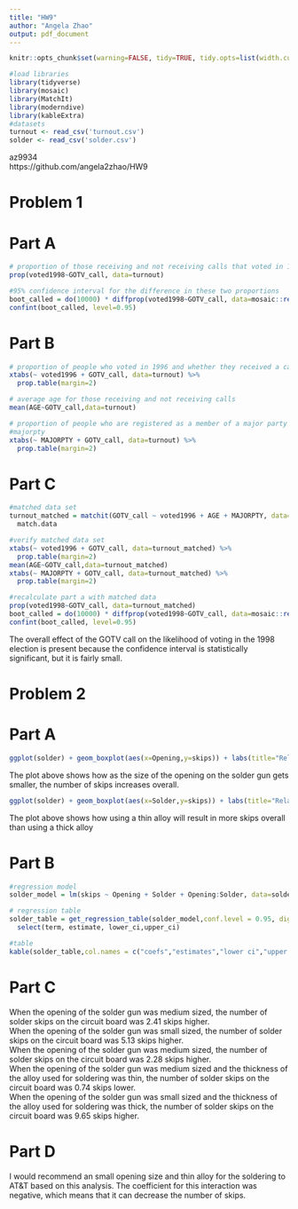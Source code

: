 ```yaml
---
title: "HW9"
author: "Angela Zhao"
output: pdf_document
---
```


```r
knitr::opts_chunk$set(warning=FALSE, tidy=TRUE, tidy.opts=list(width.cutoff=60))
```

```r
#load libraries
library(tidyverse)
library(mosaic)
library(MatchIt)
library(moderndive)
library(kableExtra)
#datasets
turnout <- read_csv('turnout.csv')
solder <- read_csv('solder.csv')
```

az9934  
https://github.com/angela2zhao/HW9


# **Problem 1**

# Part A
```r
# proportion of those receiving and not receiving calls that voted in 1998
prop(voted1998~GOTV_call, data=turnout)

#95% confidence interval for the difference in these two proportions
boot_called = do(10000) * diffprop(voted1998~GOTV_call, data=mosaic::resample(turnout))
confint(boot_called, level=0.95)
```

# Part B
```r
# proportion of people who voted in 1996 and whether they received a call
xtabs(~ voted1996 + GOTV_call, data=turnout) %>%
  prop.table(margin=2)

# average age for those receiving and not receiving calls
mean(AGE~GOTV_call,data=turnout)

# proportion of people who are registered as a member of a major party and whether they received a call 
#majorpty
xtabs(~ MAJORPTY + GOTV_call, data=turnout) %>%
  prop.table(margin=2)
```

# Part C
```r
#matched data set
turnout_matched = matchit(GOTV_call ~ voted1996 + AGE + MAJORPTY, data=turnout, ratio=5) %>%
  match.data

#verify matched data set
xtabs(~ voted1996 + GOTV_call, data=turnout_matched) %>%
  prop.table(margin=2)
mean(AGE~GOTV_call,data=turnout_matched)
xtabs(~ MAJORPTY + GOTV_call, data=turnout_matched) %>%
  prop.table(margin=2)
```

\newpage
```r
#recalculate part a with matched data
prop(voted1998~GOTV_call, data=turnout_matched)
boot_called = do(10000) * diffprop(voted1998~GOTV_call, data=mosaic::resample(turnout_matched))
confint(boot_called, level=0.95)
```

The overall effect of the GOTV call on the likelihood of voting in the 1998 election is present because the confidence interval is statistically significant, but it is fairly small. 


# **Problem 2**

# Part A
```r
ggplot(solder) + geom_boxplot(aes(x=Opening,y=skips)) + labs(title="Relationship Between Opening Size and Skips",x="Opening Size")
```
The plot above shows how as the size of the opening on the solder gun gets smaller, the number of skips increases overall. 

```r
ggplot(solder) + geom_boxplot(aes(x=Solder,y=skips)) + labs(title="Relationship Between Solder Thickness and Skips",x="Solder Thickness")
```
The plot above shows how using a thin alloy will result in more skips overall than using a thick alloy

# Part B
```r
#regression model
solder_model = lm(skips ~ Opening + Solder + Opening:Solder, data=solder)

# regression table
solder_table = get_regression_table(solder_model,conf.level = 0.95, digits=2) %>%
  select(term, estimate, lower_ci,upper_ci)

#table
kable(solder_table,col.names = c("coefs","estimates","lower ci","upper ci"))
```

\newpage

# Part C
When the opening of the solder gun was medium sized, the number of solder skips on the circuit board was 2.41 skips higher.  
When the opening of the solder gun was small sized, the number of solder skips on the circuit board was 5.13 skips higher.  
When the opening of the solder gun was medium sized, the number of solder skips on the circuit board was 2.28 skips higher.  
When the opening of the solder gun was medium sized and the thickness of the alloy used for soldering was thin, the number of solder skips on the circuit board was 0.74 skips lower.    
When the opening of the solder gun was small sized and the thickness of the alloy used for soldering was thick, the number of solder skips on the circuit board was 9.65 skips higher.  

# Part D
I would recommend an small opening size and thin alloy for the soldering to AT&T based on this analysis. The coefficient for this interaction was negative, which means that it can decrease the number of skips. 